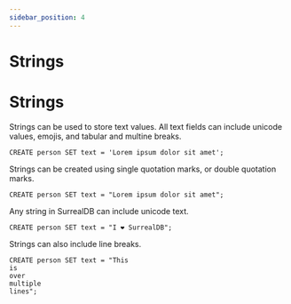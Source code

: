 ```yaml
---
sidebar_position: 4
---
```


# Strings

# Strings

Strings can be used to store text values. All text fields can include unicode values, emojis, and tabular and multine breaks.

```surql
CREATE person SET text = 'Lorem ipsum dolor sit amet';
```

Strings can be created using single quotation marks, or double quotation marks.

```surql
CREATE person SET text = "Lorem ipsum dolor sit amet";
```

Any string in SurrealDB can include unicode text.

```surql
CREATE person SET text = "I ❤️ SurrealDB";
```

Strings can also include line breaks.

```surql
CREATE person SET text = "This
is
over
multiple
lines";
```